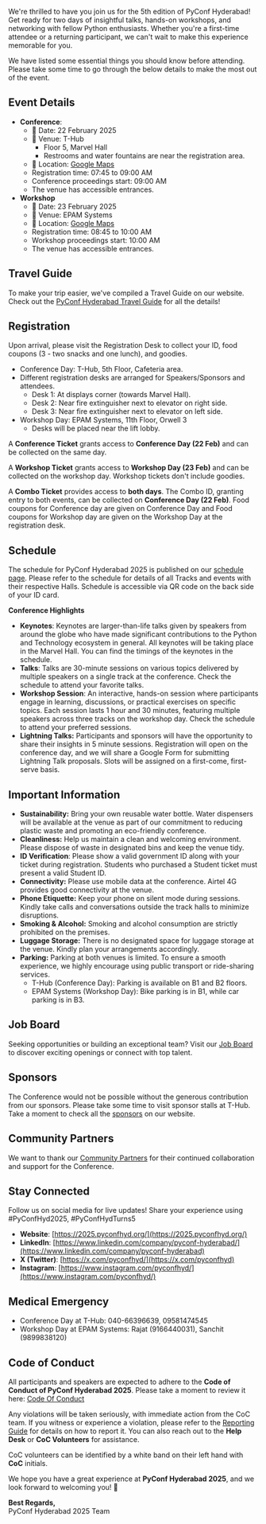 
We're thrilled to have you join us for the 5th edition of PyConf Hyderabad! Get ready for two days of insightful talks, hands-on workshops, and networking with fellow Python enthusiasts. Whether you're a first-time attendee or a returning participant, we can't wait to make this experience memorable for you.

We have listed some essential things you should know before attending. Please take some time to go through the below details to make the most out of the event.

## Event Details

- **Conference**:
  - 📅 Date: 22 February 2025
  - 📍 Venue: T-Hub
    - Floor 5, Marvel Hall
    - Restrooms and water fountains are near the registration area.
  - 🔗 Location: [Google Maps](https://maps.app.goo.gl/xDkTnPApM7GsfE1F9)
  - Registration time: 07:45 to 09:00 AM
  - Conference proceedings start: 09:00 AM
  - The venue has accessible entrances.
- **Workshop**
  - 📅 Date: 23 February 2025
  - 📍 Venue: EPAM Systems
  - 🔗 Location: [Google Maps](https://maps.app.goo.gl/4Yd1nY3zNJd3kPaw9)
  - Registration time: 08:45 to 10:00 AM
  - Workshop proceedings start: 10:00 AM
  - The venue has accessible entrances.

## Travel Guide

To make your trip easier, we've compiled a Travel Guide on our website. Check out the [PyConf Hyderabad Travel Guide](/travel) for all the details!

## Registration

Upon arrival, please visit the Registration Desk to collect your ID, food coupons (3 - two snacks and one lunch), and goodies.

- Conference Day: T-Hub, 5th Floor, Cafeteria area.
- Different registration desks are arranged for Speakers/Sponsors and attendees.
  - Desk 1: At displays corner (towards Marvel Hall).
  - Desk 2: Near fire extinguisher next to elevator on right side.
  - Desk 3: Near fire extinguisher next to elevator on left side.
- Workshop Day: EPAM Systems, 11th Floor, Orwell 3
  - Desks will be placed near the lift lobby.

A **Conference Ticket** grants access to **Conference Day (22 Feb)** and can be collected on the same day.

A **Workshop Ticket** grants access to **Workshop Day (23 Feb)** and can be collected on the workshop day. Workshop tickets don't include goodies.

A **Combo Ticket** provides access to **both days**. The Combo ID, granting entry to both events, can be collected on **Conference Day (22 Feb)**. Food coupons for Conference day are given on Conference Day and Food coupons for Workshop day are given on the Workshop Day at the registration desk.

## Schedule

The schedule for PyConf Hyderabad 2025 is published on our [schedule page](/schedule). Please refer to the schedule for details of all Tracks and events with their respective Halls. Schedule is accessible via QR code on the back side of your ID card.

**Conference Highlights**

- **Keynotes**: Keynotes are larger-than-life talks given by speakers from around the globe who have made significant contributions to the Python and Technology ecosystem in general. All keynotes will be taking place in the Marvel Hall. You can find the timings of the keynotes in the schedule.
- **Talks**: Talks are 30-minute sessions on various topics delivered by multiple speakers on a single track at the conference. Check the schedule to attend your favorite talks.
- **Workshop Session**: An interactive, hands-on session where participants engage in learning, discussions, or practical exercises on specific topics. Each session lasts 1 hour and 30 minutes, featuring multiple speakers across three tracks on the workshop day. Check the schedule to attend your preferred sessions.
- **Lightning Talks:** Participants and sponsors will have the opportunity to share their insights in 5 minute sessions. Registration will open on the conference day, and we will share a Google Form for submitting Lightning Talk proposals. Slots will be assigned on a first-come, first-serve basis.

## Important Information

- **Sustainability:** Bring your own reusable water bottle. Water dispensers will be available at the venue as part of our commitment to reducing plastic waste and promoting an eco-friendly conference.
- **Cleanliness:** Help us maintain a clean and welcoming environment. Please dispose of waste in designated bins and keep the venue tidy.
- **ID Verification**: Please show a valid government ID along with your ticket during registration. Students who purchased a Student ticket must present a valid Student ID.
- **Connectivity:** Please use mobile data at the conference. Airtel 4G provides good connectivity at the venue.
- **Phone Etiquette:** Keep your phone on silent mode during sessions. Kindly take calls and conversations outside the track halls to minimize disruptions.
- **Smoking & Alcohol:** Smoking and alcohol consumption are strictly prohibited on the premises.
- **Luggage Storage:** There is no designated space for luggage storage at the venue. Kindly plan your arrangements accordingly.
- **Parking:** Parking at both venues is limited. To ensure a smooth experience, we highly encourage using public transport or ride-sharing services.
  - T-Hub (Conference Day): Parking is available on B1 and B2 floors.
  - EPAM Systems (Workshop Day): Bike parking is in B1, while car parking is in B3.

## Job Board

Seeking opportunities or building an exceptional team? Visit our [Job Board](/job-board) to discover exciting openings or connect with top talent.

## Sponsors

The Conference would not be possible without the generous contribution from our sponsors. Please take some time to visit sponsor stalls at T-Hub. Take a moment to check all the [sponsors](/#sponsors) on our website.

## Community Partners

We want to thank our [Community Partners](/#community-partners) for their continued collaboration and support for the Conference.

## Stay Connected

Follow us on social media for live updates! Share your experience using #PyConfHyd2025, #PyConfHydTurns5

- **Website**: [https://2025.pyconfhyd.org/](https://2025.pyconfhyd.org/)
- **LinkedIn**: [https://www.linkedin.com/company/pyconf-hyderabad/](https://www.linkedin.com/company/pyconf-hyderabad)
- **X (Twitter)**: [https://x.com/pyconfhyd/](https://x.com/pyconfhyd)
- **Instagram**: [https://www.instagram.com/pyconfhyd/](https://www.instagram.com/pyconfhyd/)

## Medical Emergency

- Conference Day at T-Hub: 040-66396639, 09581474545
- Workshop Day at EPAM Systems: Rajat (9166440031), Sanchit (9899838120)

## Code of Conduct

All participants and speakers are expected to adhere to the **Code of Conduct of PyConf Hyderabad 2025**. Please take a moment to review it here: [Code Of Conduct](/code-of-conduct)

Any violations will be taken seriously, with immediate action from the CoC team. If you witness or experience a violation, please refer to the [Reporting Guide](/reporting-guide) for details on how to report it. You can also reach out to the **Help Desk** or **CoC Volunteers** for assistance.

CoC volunteers can be identified by a white band on their left hand with **CoC** initials.

We hope you have a great experience at **PyConf Hyderabad 2025**, and we look forward to welcoming you\! 🚀

**Best Regards,**  
PyConf Hyderabad 2025 Team
